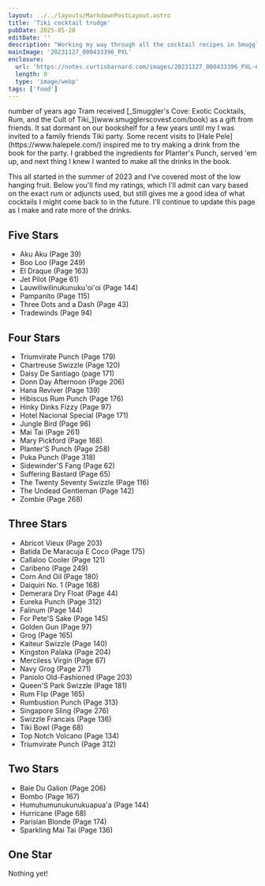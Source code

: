 ```yaml
---
layout: ../../layouts/MarkdownPostLayout.astro
title: 'Tiki cocktail trudge'
pubDate: 2025-05-28
editDate: ''
description: "Working my way through all the cocktail recipes in Smuggler's Cover"
mainImage: '20231127_000433396_PXL'
enclosure:
  url: 'https://notes.curtisbarnard.com/images/20231127_000433396_PXL-600w.webp'
  length: 0
  type: 'image/webp'
tags: ['food']
---
```



<Single4by5
  imgPath1='20231127_000433396_PXL'
  imgAlt1='A cocktail in a glass with ice, three cherries, and a pineapple frond as garnish.'
  caption1="Three dots and a dash ala Smuggler's Cove at a friends pizza party in November 2023" 
/>

<DropCap letter='A' /> 
number of years ago Tram received [_Smuggler's Cove: Exotic Cocktails, Rum, and the Cult of Tiki_](www.smugglerscovesf.com/book) as a gift from friends. It sat dormant on our bookshelf for a few years until my I was invited to a family friends Tiki party. Some recent visits to [Hale Pele](https://www.halepele.com/) inspired me to try making a drink from the book for the party. I grabbed the ingredients for Planter's Punch, served 'em up, and next thing I knew I wanted to make all the drinks in the book. 

This all started in the summer of 2023 and I've covered most of the low hanging fruit. Below you'll find my ratings, which I'll admit can vary based on the exact rum or adjuncts used, but still gives me a good idea of what cocktails I might come back to in the future. I'll continue to update this page as I make and rate more of the drinks.

## Five Stars
* Aku Aku (Page 39)
* Boo Loo (Page 249)
* El Draque (Page 163)
* Jet Pilot (Page 61)
* Lauwiliwilinukunuku'oi'oi (Page 144)
* Pampanito (Page 115)
* Three Dots and a Dash (Page 43)
* Tradewinds (Page 94)

## Four Stars
* Triumvirate Punch (Page 179)
* Chartreuse Swizzle (Page 120)
* Daisy De Santiago (page 171)
* Donn Day Afternoon (Page 206)
* Hana Reviver (Page 139)
* Hibiscus Rum Punch (Page 176)
* Hinky Dinks Fizzy (Page 97)
* Hotel Nacional Special (Page 171)
* Jungle Bird (Page 96)
* Mai Tai (Page 261)
* Mary Pickford (Page 168)
* Planter'S Punch (Page 258)
* Puka Punch (Page 318)
* Sidewinder'S Fang (Page 62)
* Suffering Bastard (Page 65)
* The Twenty Seventy Swizzle (Page 116)
* The Undead Gentleman (Page 142)
* Zombie (Page 268)

## Three Stars
* Abricot Vieux (Page 203)
* Batida De Maracuja E Coco (Page 175)
* Callaloo Cooler (Page 121)
* Caribeno (Page 249)
* Corn And Oil (Page 180)
* Daiquiri No. 1 (Page 168)
* Demerara Dry Float (Page 44)
* Eureka Punch (Page 312)
* Falinum (Page 144)
* For Pete'S Sake (Page 145)
* Golden Gun (Page 97)
* Grog (Page 165)
* Kaiteur Swizzle (Page 140)
* Kingston Palaka (Page 204)
* Merciless Virgin (Page 67)
* Navy Grog (Page 271)
* Paniolo Old-Fashioned (Page 203)
* Queen'S Park Swizzle (Page 181)
* Rum Flip (Page 165)
* Rumbustion Punch (Page 313)
* Singapore Sling (Page 276)
* Swizzle Francais (Page 136)
* Tiki Bowl (Page 68)
* Top Notch Volcano (Page 134)
* Triumvirate Punch (Page 312)

## Two Stars
* Baie Du Galion (Page 206)
* Bombo (Page 167)
* Humuhumunukunukuapua'a (Page 144)
* Hurricane (Page 68)
* Parisian Blonde (Page 174)
* Sparkling Mai Tai (Page 136)

## One Star
Nothing yet!

